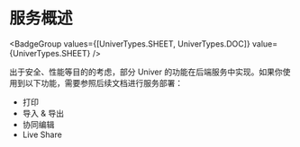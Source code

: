 
# 服务概述

<BadgeGroup values={[UniverTypes.SHEET, UniverTypes.DOC]} value={UniverTypes.SHEET} />

出于安全、性能等目的的考虑，部分 Univer 的功能在后端服务中实现。如果你使用到以下功能，需要参照后续文档进行服务部署：

- 打印
- 导入 & 导出
- 协同编辑
- Live Share
